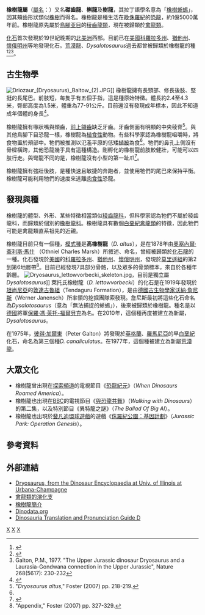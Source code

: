 {{Automatic Taxobox
| taxon = Dryosaurus
| fossil_range = [[侏羅紀|侏羅紀]]晚期, {{Fossil range|155|145}}
| image =Ceratosaurus & Dryosaurus.jpg
| image_caption = 橡樹龍與[[角鼻龍|角鼻龍]]的骨架模型
| authority = [[奧塞內爾·查利斯·馬什|Marsh]], 1894
| type_species = '''高橡樹龍<br />''Dryosaurus altus''''' 
| type_species_authority = （Marsh, 1878）
| subdivision_ranks = 其他[[物種|物種]]
| subdivision = 
* '''艾氏橡樹龍 ''D. elderae'''''<br /><small>Carpenter & Galton, 2018</small>
| synonyms =
* '''高[[化石龍|化石龍]] ''Laosaurus altus'''''<br /><small>Marsh, 1878</small>
}}
{{File2|zh-hans=Dryosaurus Scale zh-hans.svg|zh-hant=Dryosaurus Scale zh-hant.svg|thumb|200px|艾氏橡樹龍（D. elderae）與人類的體型大小之比較}}
'''橡樹龍屬'''（[[學名|屬名]]：{{lang|la|''Dryosaurus''}}）又名'''磔齒龍'''、'''槲龍'''及'''樹龍'''，其拉丁語學名意為「[[橡樹|橡樹]][[蜥蜴|蜥蜴]]」，因其頰齒形狀類似[[橡樹|橡樹]]而得名。橡樹龍是種生活在[[侏羅紀|晚侏羅紀]]的[[恐龍|恐龍]]，約1億5000萬年前。橡樹龍原先屬於[[鳥腳亚目|鳥腳亚目]]的[[稜齒龍類|稜齒龍類]]，現在被歸類於[[禽龍類|禽龍類]]。

[[化石|化石]]首次發現於19世紀晚期的[[北美洲|北美洲]]西部。目前已在[[美國|美國]][[科羅拉多州|科羅拉多州]]、[[猶他州|猶他州]]、[[懷俄明州|懷俄明州]]等地發現化石。[[荒漠龍|荒漠龍]]、''Dysalotosaurus''過去都曾被歸類於橡樹龍的種<ref name="Hübner&Rauhut">{{Cite journal|author= Tom R. Hübner and Oliver W. M. Rauhut |year=2010 |title= A juvenile skull of ''Dysalotosaurus lettowvorbecki'' (Ornithischia: Iguanodontia), and implications for cranial ontogeny, phylogeny, and taxonomy in ornithopod dinosaurs |journal=Zoological Journal of the Linnean Society |volume=160 |issue=2 |pages= 366–396 | doi=10.1111/j.1096-3642.2010.00620.x}}</ref><ref name="McDonald">{{Cite journal |author=McDonald AT, Kirkland JI, DeBlieux DD, Madsen SK, Cavin J, et al. |year=2010 |title=New Basal Iguanodonts from the Cedar Mountain Formation of Utah and the Evolution of Thumb-Spiked Dinosaurs |url=http://www.plosone.org/article/info%3Adoi%2F10.1371%2Fjournal.pone.0014075 |journal=PLoS ONE |volume=5 |issue=11 |pages=e14075 |doi=10.1371/journal.pone.0014075 |pmid=21124919 |pmc=2989904 |editor1-last=Farke |editor1-first=Andrew Allen |access-date=2012-04-22 |archive-date=2014-05-29 |archive-url=https://web.archive.org/web/20140529052427/http://www.plosone.org/article/info:doi/10.1371/journal.pone.0014075 |dead-url=no }}</ref><ref>Galton, P.M., 1977. "The Upper Jurassic dinosaur Dryosaurus and a Laurasia-Gondwana connection in the Upper Jurassic", Nature 268(5617): 230-232</ref>。

==古生物學==
[[File:Driozaur_(Dryosaurus)_Baltow_(2).JPG|thumb]]]]
橡樹龍擁有長頸部、修長後肢、堅挺的長尾巴。前肢短，每隻手有五個手指，這是種原始特徵。體長約2.4至4.3米，臀部高度為1.5米，體重為77-91公斤。目前還沒有發現成年標本，因此不知道成年個體的身長<ref name=JRFetal09>{{cite journal |last=Horner |first=John R. |coauthors=de Ricqlés, Armand; Padian, Kevin; and Scheetz, Rodney D. |year=2009 |title=Comparative long bone histology and growth of the "hysilophodontid" dinosaurs ''Orodromeus makelai'', ''Dryosaurus altus'', and ''Tenontosaurus tillettii'' (Ornithischia: Euornithopoda) |journal=Journal of Vertebrate Paleontology |volume=29 |issue=3 |pages=734–747 |doi=10.1671/039.029.0312 }}</ref>。

橡樹龍擁有喙狀嘴與頰齒，[[前上頜齒|前上頜齒]]缺乏牙齒。牙齒側面有明顯的中央稜脊<ref name="foster-dryosaurus">"''Dryosaurus altus''," Foster (2007) pp. 218-219.</ref>。與其他鳥腳下目恐龍一樣，橡樹龍為[[植食性|植食性]]動物。有些科學家認為橡樹龍咀嚼時，將食物置於頰部中。牠們被推測以氾濫平原的低矮[[植被|植被]]為食<ref name="foster-dryosaurus"/>。牠們的鼻孔上側沒有骨樑橫跨，其他恐龍幾乎具有這種構造。剛孵化的橡樹龍前肢較健壯，可能可以四肢行走。與彎龍不同的是，橡樹龍沒有小型的第一趾爪<ref>{{cite book|author=David Lambert, Darren Naish, Elizabeth Wyse|year=2002|title=Encyclopedia of Dinosaurs and Prehistoric Life|publisher= Dorling Kindersley Publishers Ltd}}</ref>。

橡樹龍擁有強壯後肢，是種快速且敏捷的奔跑者，並使用牠們的尾巴來保持平衡。橡樹龍可能利用牠們的速度來逃離[[肉食性|肉食性]]恐龍。

==發現與種==
橡樹龍的體型、外形、某些特徵相當類似[[稜齒龍科|稜齒龍科]]，但科學家認為牠們不屬於稜齒龍科，而歸類於個別的[[橡樹龍科|橡樹龍科]]。橡樹龍具有數個[[白堊紀|白堊紀]][[禽龍類|禽龍類]]的特徵，因此牠們可能是禽龍類直系祖先的近親。

橡樹龍目前只有一個種，[[模式種|模式種]]是'''高橡樹龍'''（''D. altus''），是在1878年由[[奧塞內爾·查利斯·馬什|奧塞內爾·查利斯·馬什]]
（Othniel Charles Marsh）所敘述、命名，曾經被歸類於[[化石龍|化石龍]]的一種。化石發現於[[美國|美國]]的[[科羅拉多州|科羅拉多州]]、[[猶他州|猶他州]]、[[懷俄明州|懷俄明州]]，發現於[[莫里遜組|莫里遜組]]的第2到第6地層帶<ref name="foster-appendix">"Appendix," Foster (2007) pp. 327-329.</ref>。目前已經發現7具部分骨骼，以及眾多的骨頭標本，來自於各種年齡層。
[[File:Dryosaurus_lettowvorbecki_skeleton.jpg|thumb]]，目前是獨立屬''Dysalotosaurus'']]
萊托氏橡樹龍（''D. lettowvorbecki''）的化石是在1919年發現於[[坦尚尼亞|坦尚尼亞]]的[[敦達古魯組|敦達古魯組]]（Tendaguru Formation），是由[[德國|德國]][[古生物學家|古生物學家]][[沃納·詹尼斯|沃納·詹尼斯]]（Werner Janensch）所率領的挖掘團隊索發現。詹尼斯最初將這些化石命名為''Dysalotosaurus''（意為「無法捕捉的蜥蜴」），後來被歸類於橡樹龍。種名是以[[德國|德國]]將軍[[保羅·馮·萊托-福爾貝克|保羅·馮·萊托-福爾貝克]]為名。在2010年，這個種再度被建立為新屬，''Dysalotosaurus''。

在1975年，[[彼得·加爾東|彼得·加爾東]]（Peter Galton）將發現於[[英格蘭|英格蘭]]、[[羅馬尼亞|羅馬尼亞]]的早[[白堊紀|白堊紀]]化石，命名為第三個種''D. canaliculatus''。在1977年，這個種被建立為新屬[[荒漠龍|荒漠龍]]。

==大眾文化==
*橡樹龍曾出現在[[探索頻道|探索頻道]]的電視節目《[[恐龍紀元|恐龍紀元]]》（''When Dinosaurs Roamed America''）。
*橡樹龍也出現在[[BBC|BBC]]的電視節目《[[與恐龍共舞|與恐龍共舞]]》（''Walking with Dinosaurs''）的第二集，以及特別節目《異特龍之謎》（''The Ballad Of Big Al''）。
*橡樹龍也出現於[[斐凡迪環球遊戲|斐凡迪環球遊戲]]的遊戲《[[侏羅紀公園：基因計劃|侏羅紀公園：基因計劃]]》（''Jurassic Park: Operation Genesis''）。

==參考資料==
{{reflist}}

== 外部連結==
*[https://web.archive.org/web/20050414083115/http://www.isgs.uiuc.edu/dinos/de_4/5a7a10c.htm Dryosaurus, from the Dinosaur Encyclopaedia at Univ. of Illinois at Urbana-Champagne]
*[https://web.archive.org/web/20090425151715/http://www.thescelosaurus.com/iguanodontia.htm 禽龍類的演化支]
*[http://www.enchantedlearning.com/subjects/dinosaurs/facts/Dryosaurus/ 橡樹龍簡介] {{Wayback|url=http://www.enchantedlearning.com/subjects/dinosaurs/facts/Dryosaurus/ |date=20201022005203 }}
*[http://www.dinodata.org/index.php?option=com_content&task=view&id=9364&Itemid=67 Dinodata.org] {{Wayback|url=http://www.dinodata.org/index.php?option=com_content&task=view&id=9364&Itemid=67 |date=20160303183924 }}
*[https://web.archive.org/web/20111205114112/http://www.dinosauria.com/dml/names/dinod.htm Dinosauria Translation and Pronunciation Guide D]

{{Ornithopoda|O.}}
{{Taxonbar|from=Q131085}}

[[Category:侏羅紀恐龍|X]]
[[Category:禽龍類|X]]
[[Category:北美洲恐龍|X]]